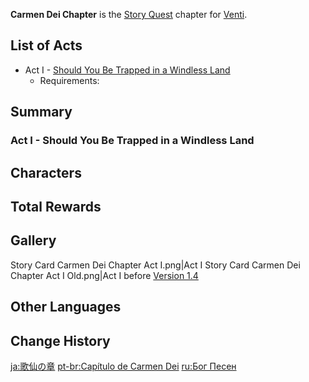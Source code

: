 {{Chapter Infobox
|image           = Carmen Dei Chapter.png
|character       = Venti
|type            = Story
|short           = Carmen Dei
}}
'''Carmen Dei Chapter''' is the [[Story Quest]] chapter for [[Venti]].

==List of Acts==
* Act I - [[Should You Be Trapped in a Windless Land]]
** Requirements: {{Quest|36;1;True Treasure|display=bullet|requirements=1}}

==Summary==
===Act I - Should You Be Trapped in a Windless Land===
{{Transclude|Should You Be Trapped in a Windless Land|Summary|main=1|top=1}}

==Characters==
{{Character Appearances|type=Chapter}}

==Total Rewards==
{{Quest Rewards List}}

==Gallery==
<gallery>
Story Card Carmen Dei Chapter Act I.png|Act I
Story Card Carmen Dei Chapter Act I Old.png|Act I before [[Version 1.4]]
</gallery>

==Other Languages==
{{Other Languages
|en      = Carmen Dei Chapter
|zhs     = 歌仙之章
|zhs_rm  = Gēxiān zhī Zhāng
|zht     = 歌仙之章
|zht_rm  = Gēxiān zhī Zhāng
|zh_tl   = Chapter of the Immortal of Song
|ja      = 歌仙の章
|ja_rm   = Kasen no Shou
|ja_tl   = Chapter of the Immortal of Song
|ko      = 가선의 장
|ko_rm   = Gaseon-ui Jang
|ko_tl   = Song Adepti Chapter
|es      = Carmen Dei
|fr      = Carmen Dei
|ru      = Бог Песен
|ru_tl   = God of Songs
|th      = บทเพลงแห่งเซียน
|th_rm   = Botphleng haeng Sian
|th_tl   = Song of the Immortal
|vi      = {{tt|Chương|章}} {{tt|Ca Tiên|歌仙}}
|vi_tl   = Immortal of Song Chapter
|de      = Carmen Dei
|id      = Chapter Carmen Dei
|pt      = Capítulo Carmen Dei
|pt_tl   = 
|tr      = Tanrıların Şarkısı Bölümü
|tr_tl   = 
|it      = Capitolo del Carmen Dei
|it_tl   = 
}}

==Change History==
{{Change History|1.0}}

[[ja:歌仙の章]]
[[pt-br:Capítulo de Carmen Dei]]
[[ru:Бог Песен]]